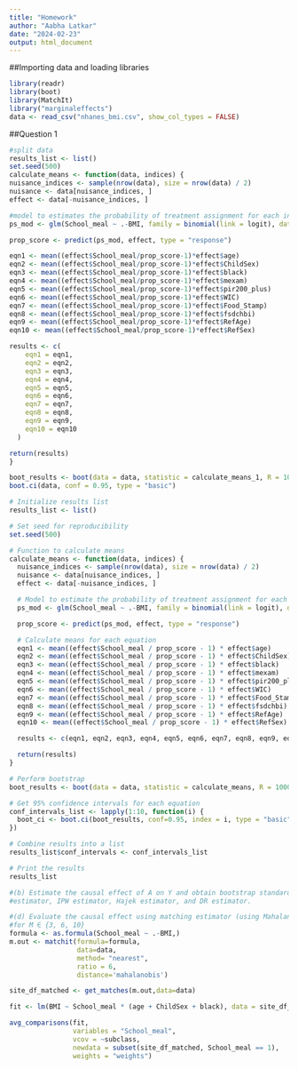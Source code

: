 ```yaml
---
title: "Homework"
author: "Aabha Latkar"
date: "2024-02-23"
output: html_document
---
```


##Importing data and loading libraries
```r
library(readr)
library(boot)
library(MatchIt)
library("marginaleffects")
data <- read_csv("nhanes_bmi.csv", show_col_types = FALSE)
```

##Question 1
```r
#split data
results_list <- list()
set.seed(500)
calculate_means <- function(data, indices) {
nuisance_indices <- sample(nrow(data), size = nrow(data) / 2)
nuisance <- data[nuisance_indices, ]
effect <- data[-nuisance_indices, ]

#model to estimates the probability of treatment assignment for each individual in the dataset
ps_mod <- glm(School_meal ~ .-BMI, family = binomial(link = logit), data = nuisance)

prop_score <- predict(ps_mod, effect, type = "response")

eqn1 <- mean((effect$School_meal/prop_score-1)*effect$age)
eqn2 <- mean((effect$School_meal/prop_score-1)*effect$ChildSex)
eqn3 <- mean((effect$School_meal/prop_score-1)*effect$black)
eqn4 <- mean((effect$School_meal/prop_score-1)*effect$mexam)
eqn5 <- mean((effect$School_meal/prop_score-1)*effect$pir200_plus)
eqn6 <- mean((effect$School_meal/prop_score-1)*effect$WIC)
eqn7 <- mean((effect$School_meal/prop_score-1)*effect$Food_Stamp)
eqn8 <- mean((effect$School_meal/prop_score-1)*effect$fsdchbi)
eqn9 <- mean((effect$School_meal/prop_score-1)*effect$RefAge)
eqn10 <- mean((effect$School_meal/prop_score-1)*effect$RefSex)

results <- c(
    eqn1 = eqn1,
    eqn2 = eqn2,
    eqn3 = eqn3,
    eqn4 = eqn4,
    eqn5 = eqn5,
    eqn6 = eqn6,
    eqn7 = eqn7,
    eqn8 = eqn8,
    eqn9 = eqn9,
    eqn10 = eqn10
  )

return(results)
}

boot_results <- boot(data = data, statistic = calculate_means_1, R = 1000)
boot.ci(data, conf = 0.95, type = "basic")

```
```r

# Initialize results list
results_list <- list()

# Set seed for reproducibility
set.seed(500)

# Function to calculate means
calculate_means <- function(data, indices) {
  nuisance_indices <- sample(nrow(data), size = nrow(data) / 2)
  nuisance <- data[nuisance_indices, ]
  effect <- data[-nuisance_indices, ]

  # Model to estimate the probability of treatment assignment for each individual
  ps_mod <- glm(School_meal ~ .-BMI, family = binomial(link = logit), data = nuisance)

  prop_score <- predict(ps_mod, effect, type = "response")

  # Calculate means for each equation
  eqn1 <- mean((effect$School_meal / prop_score - 1) * effect$age)
  eqn2 <- mean((effect$School_meal / prop_score - 1) * effect$ChildSex)
  eqn3 <- mean((effect$School_meal / prop_score - 1) * effect$black)
  eqn4 <- mean((effect$School_meal / prop_score - 1) * effect$mexam)
  eqn5 <- mean((effect$School_meal / prop_score - 1) * effect$pir200_plus)
  eqn6 <- mean((effect$School_meal / prop_score - 1) * effect$WIC)
  eqn7 <- mean((effect$School_meal / prop_score - 1) * effect$Food_Stamp)
  eqn8 <- mean((effect$School_meal / prop_score - 1) * effect$fsdchbi)
  eqn9 <- mean((effect$School_meal / prop_score - 1) * effect$RefAge)
  eqn10 <- mean((effect$School_meal / prop_score - 1) * effect$RefSex)

  results <- c(eqn1, eqn2, eqn3, eqn4, eqn5, eqn6, eqn7, eqn8, eqn9, eqn10)

  return(results)
}

# Perform bootstrap
boot_results <- boot(data = data, statistic = calculate_means, R = 1000)

# Get 95% confidence intervals for each equation
conf_intervals_list <- lapply(1:10, function(i) {
  boot_ci <- boot.ci(boot_results, conf=0.95, index = i, type = "basic")
})

# Combine results into a list
results_list$conf_intervals <- conf_intervals_list

# Print the results
results_list
```


```r
#(b) Estimate the causal effect of A on Y and obtain bootstrap standard errors for OR
#estimator, IPW estimator, Hajek estimator, and DR estimator.


```

```r
#(d) Evaluate the causal effect using matching estimator (using Mahalanobis distance)
#for M ∈ {3, 6, 10}
formula <- as.formula(School_meal ~ .-BMI,)
m.out <- matchit(formula=formula,
                 data=data,
                 method= "nearest",
                 ratio = 6,
                 distance='mahalanobis')

site_df_matched <- get_matches(m.out,data=data)

fit <- lm(BMI ~ School_meal * (age + ChildSex + black), data = site_df_matched)

avg_comparisons(fit,
                variables = "School_meal",
                vcov = ~subclass,
                newdata = subset(site_df_matched, School_meal == 1),
                weights = "weights")

```






